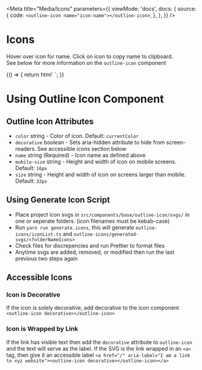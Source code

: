
<Meta
  title="Media/Icons"
  parameters={{
    viewMode: 'docs',
        docs: {
      source: {
        code: `<outline-icon name="icon-name"></outline-icon>`,
      },
    },
  }}
/>

# Icons
Hover over icon for name. Click on icon to copy name to clipboard. <br/>
See below for more information on the `outline-icon` component

<Canvas>
  <Story name="Icons">
    {() => {
      return html`
        <sb-icon-list-container .icons=${{brand, custom, outline, solid}}></sb-icon-list-container>
      `;
    }}
  </Story>
</Canvas>

# Using Outline Icon Component

## Outline Icon Attributes

- `color` string - Color of icon. Default: `currentColor`
- `decorative` boolean - Sets aria-hidden attribute to hide from screen-readers. See accessible icons section below
- `name` string (Required) - Icon name as defined above
- `mobile-size` string - Height and width of icon on mobile screens. Default: `16px`
- `size` string - Height and width of icon on screens larger than mobile. Default: `32px`

## Using Generate Icon Script

- Place project icon svgs in `src/components/base/outline-icon/svgs/` in one or seperate folders. (icon filenames must be kebab-case)
- Run `yarn run generate.icons`, this will generate `outline-icons/iconList.ts` and `outline-icons/generated-svgs/<folderNameIcons>`
- Check files for discrepencies and run Prettier to format files
- Anytime svgs are added, removed, or modified then run the last previous two steps again

## Accessible Icons

### Icon is Decorative

If the icon is solely decorative, add decorative to the icon component `<outline-icon decorative></outline-icon>`

### Icon is Wrapped by Link

If the link has visible text then add the `decorative` attribute to `outline-icon` and the text will serve as the label.
If the SVG is the link wrapped in an `<a>` tag, then give it an accessible label `<a href="/" aria-label="I am a link to xyz website"><outline-icon decorative></outline-icon></a>`
